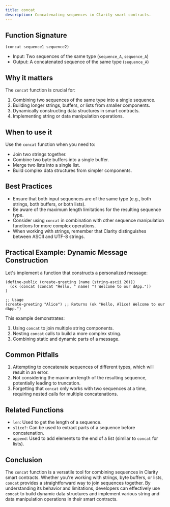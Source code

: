 ```yaml
---
title: concat
description: Concatenating sequences in Clarity smart contracts.
---
```


## Function Signature

```clarity
(concat sequence1 sequence2)
```

- Input: Two sequences of the same type (`sequence_A`, `sequence_A`)
- Output: A concatenated sequence of the same type (`sequence_A`)

## Why it matters

The `concat` function is crucial for:

1. Combining two sequences of the same type into a single sequence.
2. Building longer strings, buffers, or lists from smaller components.
3. Dynamically constructing data structures in smart contracts.
4. Implementing string or data manipulation operations.

## When to use it

Use the `concat` function when you need to:

- Join two strings together.
- Combine two byte buffers into a single buffer.
- Merge two lists into a single list.
- Build complex data structures from simpler components.

## Best Practices

- Ensure that both input sequences are of the same type (e.g., both strings, both buffers, or both lists).
- Be aware of the maximum length limitations for the resulting sequence type.
- Consider using `concat` in combination with other sequence manipulation functions for more complex operations.
- When working with strings, remember that Clarity distinguishes between ASCII and UTF-8 strings.

## Practical Example: Dynamic Message Construction

Let's implement a function that constructs a personalized message:

```clarity
(define-public (create-greeting (name (string-ascii 20)))
  (ok (concat (concat "Hello, " name) "! Welcome to our dApp."))
)

;; Usage
(create-greeting "Alice") ;; Returns (ok "Hello, Alice! Welcome to our dApp.")
```

This example demonstrates:
1. Using `concat` to join multiple string components.
2. Nesting `concat` calls to build a more complex string.
3. Combining static and dynamic parts of a message.

## Common Pitfalls

1. Attempting to concatenate sequences of different types, which will result in an error.
2. Not considering the maximum length of the resulting sequence, potentially leading to truncation.
3. Forgetting that `concat` only works with two sequences at a time, requiring nested calls for multiple concatenations.

## Related Functions

- `len`: Used to get the length of a sequence.
- `slice?`: Can be used to extract parts of a sequence before concatenation.
- `append`: Used to add elements to the end of a list (similar to `concat` for lists).

## Conclusion

The `concat` function is a versatile tool for combining sequences in Clarity smart contracts. Whether you're working with strings, byte buffers, or lists, `concat` provides a straightforward way to join sequences together. By understanding its behavior and limitations, developers can effectively use `concat` to build dynamic data structures and implement various string and data manipulation operations in their smart contracts.
